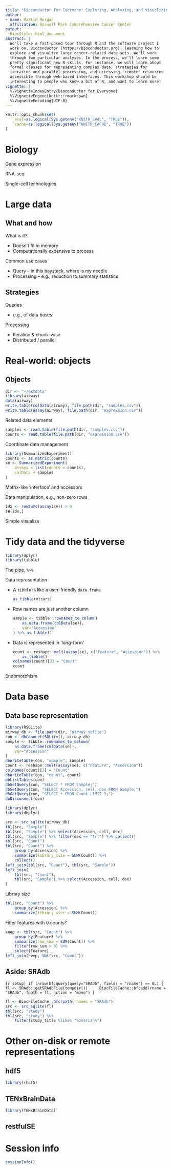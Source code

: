 ```yaml
---
title: "Bioconductor for Everyone: Exploring, Analyzing, and Visualizing Large Data Sets with R"
author:
- name: Martin Morgan
  affiliation: Roswell Park Comprehensive Cancer Center
output:
  BiocStyle::html_document
abstract: |
  We'll take a fast-paced tour through R and the software project I
  work on, Bioconductor (https://bioconductor.org), learning how to
  explore and visualize large cancer-related data sets. We'll work
  through two particular analyses. In the process, we'll learn some
  pretty significant new R skills. For instance, we will learn about
  formal classes for representing complex data, strategies for
  iteration and parallel processing, and accessing 'remote' resources
  accessible through web-based interfaces. This workshop should be
  interesting to people who know a bit of R, and want to learn more!
vignette: |
  %\VignetteIndexEntry{Bioconductor for Everyone}
  %\VignetteEngine{knitr::rmarkdown}
  %\VignetteEncoding{UTF-8}
---
```


```r
knitr::opts_chunk$set(
    eval=as.logical(Sys.getenv("KNITR_EVAL", "TRUE")),
    cache=as.logical(Sys.getenv("KNITR_CACHE", "TRUE"))
)
```

# Biology

Gene expression

RNA-seq

Single-cell technologies

# Large data

## What and how

What is it?

- Doesn't fit in memory
- Computationally expensive to process

Common use cases

- Query -- in this haystack, where is my needle
- Processing -- e.g., reduction to summary statistics

## Strategies

Queries

- e.g., of data bases

Processing

- Iteration & chunk-wise
- Distributed / parallel

# Real-world: objects

## Objects

```r
dir <- "~/extdata"
library(airway)
data(airway)
write.table(colData(airway), file.path(dir, "samples.csv"))
write.table(assay(airway), file.path(dir, "expression.csv"))
```

Related data elements

```r
samples <- read.table(file.path(dir, "samples.csv"))
counts <- read.table(file.path(dir, "expression.csv"))
```

Coordinate data management

```r
library(SummarizedExperiment)
counts <- as.matrix(counts)
se <- SummarizedExperiment(
    assays = list(counts = counts),
    colData = samples
)
```

Matrix-like 'interface' and accessors

Data manipulation, e.g., non-zero rows

```r
idx <- rowSums(assay(se)) > 0
se[idx,]
```

Simple visualize

# Tidy data and the tidyverse

```r
library(dplyr)
library(tibble)
```

The pipe, `%>%`

Data representation

- A `tibble` is like a user-friendly `data.frame`

    ```r
    as_tibble(mtcars)
    ```

- Row names are just another column

    ```r
    sample <- tibble::rownames_to_column(
        as.data.frame(colData(se)),
        var="Accession"
    ) %>% as_tibble()
    ```


- Data is represented in 'long-form'

    ```r
    count <- reshape::melt(assay(se), c("Feature", "Accession")) %>%
        as_tibble()
    colnames(count)[3] = "Count"
    count
    ```

Endomorphism

# Data base

## Data base representation

```r
library(RSQLite)
airway_db <- file.path(dir, "airway.sqlite")
con <- dbConnect(SQLite(), airway_db)
sample <- tibble::rownames_to_column(
    as.data.frame(colData(se)),
    var="Accession"
)
dbWriteTable(con, "sample", sample)
count <- reshape::melt(assay(se), c("Feature", "Accession"))
colnames(count)[3] = "Count"
dbWriteTable(con, "count", count)
dbListTables(con)
dbGetQuery(con, "SELECT * FROM Sample;")
dbGetQuery(con, "SELECT Accession, cell, dex FROM Sample;")
dbGetQuery(con, "SELECT * FROM Count LIMIT 3;")
dbDisconnect(con)
```

```r
library(dplyr)
library(dbplyr)

src <- src_sqlite(airway_db)
tbl(src, "Sample")
tbl(src, "Sample") %>% select(Accession, cell, dex)
tbl(src, "Sample") %>% filter(dex == "trt") %>% collect()
tbl(src, "Count")
tbl(src, "Count") %>%
    group_by(Accession) %>%
    summarize(library_size = SUM(Count)) %>%
    collect()
left_join(tbl(src, "Count"), tbl(src, "Sample"))
left_join(
    tbl(src, "Count"),
    tbl(src, "Sample") %>% select(Accession, cell, dex)
)
```

Library size

```r
tbl(src, "Count") %>%
    group_by(Accession) %>%
    summarize(library_size = SUM(Count))
```

Filter features with 0 counts?

```r
keep <- tbl(src, "Count") %>%
    group_by(Feature) %>%
    summarize(row_sum = SUM(Count)) %>%
    filter(row_sum > 0) %>%
    select(Feature)
left_join(keep, tbl(src, "Count"))
```

## Aside: SRAdb

```{r setup)
if (nrow(bfcquery(query="SRAdb", fields = "rname") == 0L) {
    fl <- SRAdb::getSRAdbFile(tempdir())
    BiocFileCache::bfcadd(rname = "SRAdb", fpath = fl, action = "move")
}
```

```r
fl <- BiocFileCache::bfcrpath(rnames = "SRAdb")
src <- src_sqlite(fl)
tbl(src, "study")
tbl(src, "study") %>%
    filter(study_title %like% "%ovarian%")
```

# Other on-disk or remote representations

## hdf5

```r
library(rhdf5)
```

## TENxBrainData

```r
library(TENxBrainData)
```

## restfulSE

# Session info {.unnumbered}

```r
sessionInfo()
```
